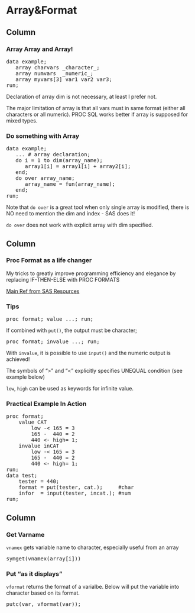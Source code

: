 Array&Format {data-orientation=columns}
=======================================================================

Column
-------------------------------------

### Array Array and Array!

<p><pre>
data example;
   array charvars _character_;
   array numvars  _numeric_;
   array myvars[3] var1 var2 var3;
run;
</pre></p>

Declaration of array dim is not necessary, at least I prefer not.

The major limitation of array is that all vars must in same format (either all characters or all numeric). PROC SQL works better if array is supposed for mixed types.

### Do something with Array

<p><pre>
data example;
   ... # array declaration;
   do i = 1 to dim(array_name);
      array1[i] = array1[i] + array2[i];
   end;
   do over array_name;
      array_name = fun(array_name);
   end;
run;
</pre></p>

Note that `do over` is a great tool when only single array is modified, there is NO need to mention the dim and index - SAS does it!

`do over` does not work with explicit array with dim specified.



Column
-------------------------------------

### Proc Format as a life changer 

My tricks to greatly improve programming efficiency and elegance by replacing IF-THEN-ELSE with PROC FORMATS

[Main Ref from SAS Resources ](https://support.sas.com/resources/papers/proceedings/proceedings/sugi27/p056-27.pdf)

### Tips

<p><pre>proc format; value ...; run;</pre></p>

If combined with `put()`, the output must be character;

<p><pre>proc format; invalue ...; run;</pre></p>

With `invalue`, it is possible to use `input()` and the numeric output is achieved!

The symbols of ">" and "<" explicitly specifies UNEQUAL condition (see example below)

`low`, `high` can be used as keywords for infinite value.

### Practical Example In Action

<p><pre>
proc format;
	value CAT 
		low -< 165 = 3
		165 -  440 = 2
		440 <- high= 1;
	invalue inCAT 
		low -< 165 = 3
		165 -  440 = 2
		440 <- high= 1;
run;
data test;
	tester = 440;
	format = put(tester, cat.);     #char
	infor  = input(tester, incat.); #num
run;
</pre></p>


Column
-------------------------------------

### Get Varname

`vnamex` gets variable name to character, especially useful from an array

<p><pre>
symget(vnamex(array[i]))
</pre></p>

### Put "as it displays"

`vformat` returns the format of a varialbe. Below will put the variable into character based on its format. 

<p><pre>
putc(var, vformat(var));
</pre></p>